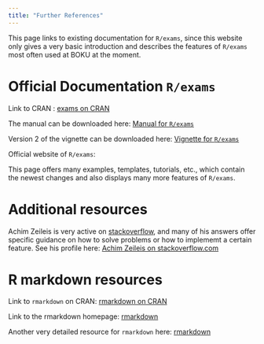 ```yaml
---
title: "Further References"
---
```


This page links to existing documentation for `R/exams`, since this website only gives a very basic introduction and describes the features of `R/exams` most often used at BOKU at the moment.  


# Official Documentation `R/exams` 

Link to CRAN : [exams on CRAN](https://cran.r-project.org/package=exams)

The manual can be downloaded here: [Manual for `R/exams`](files/manual_exams.pdf)

Version 2 of the vignette can be downloaded here: [Vignette for `R/exams`](files/vignette_exams.pdf)

Official website of `R/exams`: [](https://www.r-exams.org)

This page offers many examples, templates, tutorials, etc., which contain the newest changes and also displays many more features of `R/exams`. 

# Additional resources 

Achim Zeileis is very active on [stackoverflow](https://stackoverflow.com/questions), and many of his answers offer specific guidance on how to solve problems or how to implememt a certain feature. See his profile here: [Achim Zeileis on stackoverflow.com](https://stackoverflow.com/users/4233642/achim-zeileis)


# R markdown resources 

Link to `rmarkdown` on CRAN: [rmarkdown on CRAN](https://cran.r-project.org/package=rmarkdown)

Link to the rmarkdown homepage: [rmarkdown](https://rmarkdown.rstudio.com)

Another very detailed resource for `rmarkdown` here: [rmarkdown ](https://bookdown.org/yihui/rmarkdown/)


